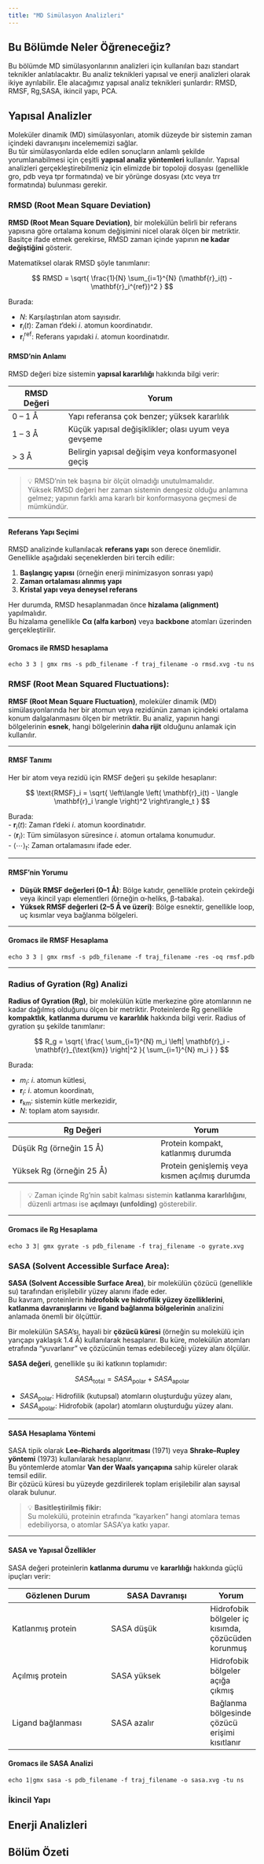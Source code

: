 ```yaml
---
title: "MD Simülasyon Analizleri"
---
```


## Bu Bölümde Neler Öğreneceğiz?

Bu bölümde MD simülasyonlarının analizleri için kullanılan bazı standart teknikler anlatılacaktır. Bu analiz teknikleri yapısal ve enerji analizleri olarak ikiye ayrılabilir. Ele alacağımız yapısal analiz teknikleri şunlardır: RMSD, RMSF, Rg,SASA, ikincil yapı, PCA. 


## Yapısal Analizler
Moleküler dinamik (MD) simülasyonları, atomik düzeyde bir sistemin zaman içindeki davranışını incelememizi sağlar.  
Bu tür simülasyonlarda elde edilen sonuçların anlamlı şekilde yorumlanabilmesi için çeşitli **yapısal analiz yöntemleri** kullanılır. Yapısal analizleri gerçekleştirebilmeniz için elimizde bir topoloji dosyası (genellikle gro, pdb veya tpr formatında) ve bir yörünge dosyası (xtc veya trr formatında) bulunması gerekir. 

### RMSD (Root Mean Square Deviation)

**RMSD (Root Mean Square Deviation)**, bir molekülün belirli bir referans yapısına göre ortalama konum değişimini nicel olarak ölçen bir metriktir.  
Basitçe ifade etmek gerekirse, RMSD zaman içinde yapının **ne kadar değiştiğini** gösterir.

Matematiksel olarak RMSD şöyle tanımlanır:

$$
RMSD = \sqrt{ \frac{1}{N} \sum_{i=1}^{N} (\mathbf{r}_i(t) - \mathbf{r}_i^{ref})^2 }
$$


Burada:

- $N$: Karşılaştırılan atom sayısıdır.  
- $\mathbf{r}_i(t)$: Zaman $t$’deki *i*. atomun koordinatıdır.  
- $\mathbf{r}_i^{\text{ref}}$: Referans yapıdaki *i*. atomun koordinatıdır.


#### RMSD'nin Anlamı

RMSD değeri bize sistemin **yapısal kararlılığı** hakkında bilgi verir:

| RMSD Değeri | Yorum |
|--------------|--------|
| 0 – 1 Å | Yapı referansa çok benzer; yüksek kararlılık |
| 1 – 3 Å | Küçük yapısal değişiklikler; olası uyum veya gevşeme |
| > 3 Å | Belirgin yapısal değişim veya konformasyonel geçiş |

> 💡 RMSD’nin tek başına bir ölçüt olmadığı unutulmamalıdır.  
> Yüksek RMSD değeri her zaman sistemin dengesiz olduğu anlamına gelmez; yapının farklı ama kararlı bir konformasyona geçmesi de mümkündür.

---

#### Referans Yapı Seçimi

RMSD analizinde kullanılacak **referans yapı** son derece önemlidir.  
Genellikle aşağıdaki seçeneklerden biri tercih edilir:

1. **Başlangıç yapısı** (örneğin enerji minimizasyon sonrası yapı)  
2. **Zaman ortalaması alınmış yapı**  
3. **Kristal yapı veya deneysel referans**

Her durumda, RMSD hesaplanmadan önce **hizalama (alignment)** yapılmalıdır.  
Bu hizalama genellikle **Cα (alfa karbon)** veya **backbone** atomları üzerinden gerçekleştirilir.

#### Gromacs ile RMSD hesaplama
`echo 3 3 | gmx rms -s pdb_filename -f traj_filename -o rmsd.xvg -tu ns` 

### RMSF (Root Mean Squared Fluctuations):

**RMSF (Root Mean Square Fluctuation)**, moleküler dinamik (MD) simülasyonlarında her bir atomun veya rezidünün zaman içindeki ortalama konum dalgalanmasını ölçen bir metriktir. Bu analiz, yapının hangi bölgelerinin **esnek**, hangi bölgelerinin **daha rijit** olduğunu anlamak için kullanılır.

---

#### RMSF Tanımı

Her bir atom veya rezidü için RMSF değeri şu şekilde hesaplanır:

$$
\text{RMSF}_i = \sqrt{ \left\langle \left( \mathbf{r}_i(t) - \langle \mathbf{r}_i \rangle \right)^2 \right\rangle_t }
$$

Burada:  
- $\mathbf{r}_i(t)$: Zaman $t$’deki *i*. atomun koordinatıdır.  
- $\langle \mathbf{r}_i \rangle$: Tüm simülasyon süresince *i*. atomun ortalama konumudur.  
- $\langle \cdots \rangle_t$: Zaman ortalamasını ifade eder.

---

#### RMSF’nin Yorumu

- **Düşük RMSF değerleri (0–1 Å)**: Bölge katıdır, genellikle protein çekirdeği veya ikincil yapı elementleri (örneğin α-heliks, β-tabaka).  
- **Yüksek RMSF değerleri (2–5 Å ve üzeri)**: Bölge esnektir, genellikle loop, uç kısımlar veya bağlanma bölgeleri.

---

#### Gromacs ile RMSF Hesaplama

`echo 3 3 | gmx rmsf -s pdb_filename -f traj_filename -res -oq rmsf.pdb`

---

### Radius of Gyration (Rg) Analizi
**Radius of Gyration (Rg)**, bir molekülün kütle merkezine göre atomlarının ne kadar dağılmış olduğunu ölçen bir metriktir. Proteinlerde Rg genellikle **kompaktlık**, **katlanma durumu** ve **kararlılık** hakkında bilgi verir. Radius of gyration şu şekilde tanımlanır:

$$
R_g = \sqrt{ \frac{ \sum_{i=1}^{N} m_i \left| \mathbf{r}_i - \mathbf{r}_{\text{km}} \right|^2 }{ \sum_{i=1}^{N} m_i } }
$$

Burada:  

- $m_i$: *i*. atomun kütlesi,  
- $\mathbf{r}_i$: *i*. atomun koordinatı,  
- $\mathbf{r}_{\text{km}}$: sistemin kütle merkezidir,  
- $N$: toplam atom sayısıdır.


| Rg Değeri | Yorum |
|------------|--------|
| Düşük Rg (örneğin 15 Å) | Protein kompakt, katlanmış durumda |
| Yüksek Rg (örneğin 25 Å) | Protein genişlemiş veya kısmen açılmış durumda |

> 💡 Zaman içinde Rg’nin sabit kalması sistemin **katlanma kararlılığını**,  
> düzenli artması ise **açılmayı (unfolding)** gösterebilir.

---

#### Gromacs ile Rg Hesaplama

`echo 3 3| gmx gyrate -s pdb_filename -f traj_filename -o gyrate.xvg`


### SASA (Solvent Accessible Surface Area):

**SASA (Solvent Accessible Surface Area)**, bir molekülün çözücü (genellikle su) tarafından erişilebilir yüzey alanını ifade eder.  
Bu kavram, proteinlerin **hidrofobik ve hidrofilik yüzey özelliklerini**, **katlanma davranışlarını** ve **ligand bağlanma bölgelerinin** analizini anlamada önemli bir ölçüttür.

Bir molekülün SASA’sı, hayali bir **çözücü küresi** (örneğin su molekülü için yarıçapı yaklaşık 1.4 Å) kullanılarak hesaplanır. Bu küre, molekülün atomları etrafında “yuvarlanır” ve çözücünün temas edebileceği yüzey alanı ölçülür.

**SASA değeri**, genellikle şu iki katkının toplamıdır:

$$
SASA_{\text{total}} = SASA_{\text{polar}} + SASA_{\text{apolar}}
$$

- $SASA_{\text{polar}}$: Hidrofilik (kutupsal) atomların oluşturduğu yüzey alanı,  
- $SASA_{\text{apolar}}$: Hidrofobik (apolar) atomların oluşturduğu yüzey alanı.

---

#### SASA Hesaplama Yöntemi

SASA tipik olarak **Lee–Richards algoritması** (1971) veya **Shrake–Rupley yöntemi** (1973) kullanılarak hesaplanır.  
Bu yöntemlerde atomlar **Van der Waals yarıçapına** sahip küreler olarak temsil edilir.  
Bir çözücü küresi bu yüzeyde gezdirilerek toplam erişilebilir alan sayısal olarak bulunur.

> 💡 **Basitleştirilmiş fikir:**  
> Su molekülü, proteinin etrafında “kayarken” hangi atomlara temas edebiliyorsa, o atomlar SASA’ya katkı yapar.

---

#### SASA ve Yapısal Özellikler

SASA değeri proteinlerin **katlanma durumu** ve **kararlılığı** hakkında güçlü ipuçları verir:

| Gözlenen Durum | SASA Davranışı | Yorum |
|----------------|----------------|--------|
| Katlanmış protein | SASA düşük | Hidrofobik bölgeler iç kısımda, çözücüden korunmuş |
| Açılmış protein | SASA yüksek | Hidrofobik bölgeler açığa çıkmış |
| Ligand bağlanması | SASA azalır | Bağlanma bölgesinde çözücü erişimi kısıtlanır |



#### Gromacs ile SASA Analizi
`echo 1|gmx sasa -s pdb_filename -f traj_filename -o sasa.xvg -tu ns`


### İkincil Yapı

## Enerji Analizleri

## Bölüm Özeti


